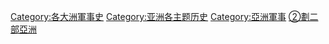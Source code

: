 [[Category:各大洲軍事史|Category:各大洲軍事史]]
[[Category:亚洲各主题历史|Category:亚洲各主题历史]]
[[Category:亞洲軍事|Category:亞洲軍事]]
[[Category:使用部首的筆劃數作為排序鍵值的分類|②劃⼆部亞洲]]